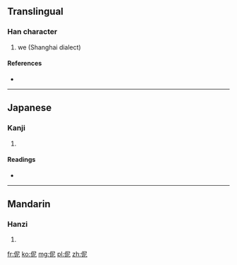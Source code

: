 {{also|你}}
==Translingual==

===Han character===
{{Han char|rn=9|rad=人|as=05|sn=7|four=|canj=人尸心 (OSP), X人尸心 (XOSP)}}

# we (Shanghai dialect)

====References====
* {{Han ref|kx=0096.210|dkj=00473|dj=0205.070|hdz=10140.020|uh=4F32|ud=20274}}

----

==Japanese==

===Kanji===
{{ja-kanji|grade=|rs=人05}}

# {{defn|lang=ja|sort=人05}}

====Readings====
* {{ja-readings|on=[[じ]] (ji)|kun=}}

----

==Mandarin==

===Hanzi===
{{cmn-hanzi|pin=[[nǐ]] ([[ni3]])|wg=ni<sup>3</sup>}}

# {{defn|lang=cmn|sort=人05}}

[[fr:伲]]
[[ko:伲]]
[[mg:伲]]
[[pl:伲]]
[[zh:伲]]